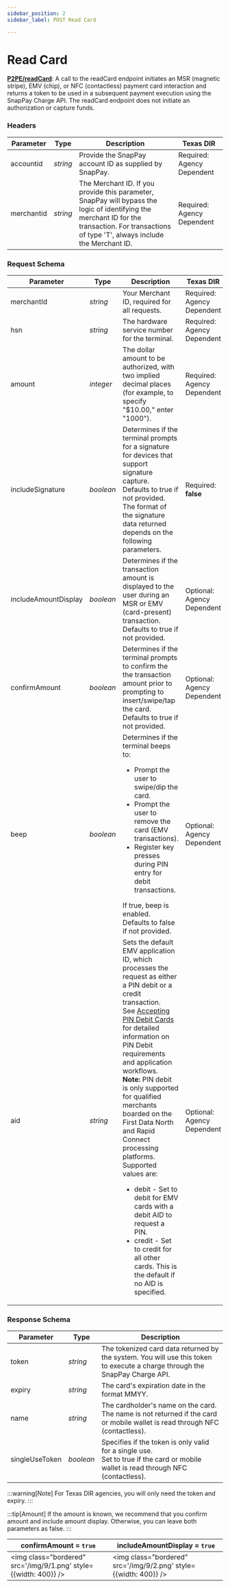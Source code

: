 ```yaml
---
sidebar_position: 2
sidebar_label: POST Read Card

---
```


# Read Card


**[<ApiBadge class='small' type="post" /> P2PE/readCard](https://developer.fiserv.com/product/SnapPay/api/?type=post&path=/P2PE/readCard&branch=main&version=3.0.1)**: A call to the readCard endpoint initiates an MSR (magnetic stripe), EMV (chip),
or NFC (contactless) payment card interaction and returns a token to be used in a subsequent payment
execution using the SnapPay Charge API. The readCard endpoint does not initiate an authorization or
capture funds.

### Headers

| Parameter | Type | Description | Texas DIR |
|---|---|---|---|
| accountid | *string* | Provide the SnapPay account ID as supplied by SnapPay. | Required: Agency Dependent |
| merchantid | *string* | The Merchant ID. If you provide this parameter, SnapPay will bypass the logic of identifying the merchant ID for the transaction. For transactions of type 'T', always include the Merchant ID. | Required: Agency Dependent |

### Request Schema

| Parameter | Type | Description | Texas DIR |
|---|---|---|---|
| merchantId | *string* | Your Merchant ID, required for all requests. | Required: Agency Dependent |
| hsn | *string* | The hardware service number for the terminal. | Required: Agency Dependent |
| amount | *integer* | The dollar amount to be authorized, with two implied decimal places (for example, to specify "$10.00," enter "1000"). | Required: Agency Dependent |
| includeSignature | *boolean* | Determines if the terminal prompts for a signature for devices that support signature capture.<br/> Defaults to true if not provided. The format of the signature data returned depends on the following parameters. | Required: **false** |
| includeAmountDisplay | *boolean* | Determines if the transaction amount is displayed to the user during an MSR or EMV (card-present) transaction. Defaults to true if not provided. | Optional: Agency Dependent |
| confirmAmount | *boolean* | Determines if the terminal prompts to confirm the the transaction amount prior to prompting to insert/swipe/tap the card. Defaults to true if not provided. | Optional: Agency Dependent |
| beep | *boolean* | Determines if the terminal beeps to: <ul><li>Prompt the user to swipe/dip the card.</li><li>Prompt the user to remove the card (EMV transactions).</li><li>Register key presses during PIN entry for debit transactions.</li></ul>If true, beep is enabled. <br/>Defaults to false if not provided. | Optional: Agency Dependent |
| aid | *string* | Sets the default EMV application ID, which processes the request as either a PIN debit or a credit transaction.<br/> See [Accepting PIN Debit Cards](https://developer.fiserv.com/product/CardPointe/docs/?path=docs/documentation/CardPointeIntegratedTerminalDeveloperGuides.md&branch=develop#accepting-pin-debit-cards) for detailed information on PIN Debit requirements and application workflows. <br/>**Note:** PIN debit is only supported for qualified merchants boarded on the First Data North and Rapid Connect processing platforms. <br/> Supported values are: <ul><li>debit - Set to debit for EMV cards with a debit AID to request a PIN.</li><li>credit - Set to credit for all other cards. This is the default if no AID is specified.</li></ul> | Optional: Agency Dependent |

### Response Schema

| Parameter | Type | Description |
|---|---|---|
| token  | *string* | The tokenized card data returned by the system. You will use this token to execute a charge through the SnapPay Charge API.  |
| expiry  | *string* | The card's expiration date in the format MMYY. |
| name  | *string* | The cardholder's name on the card.<br/>The name is not returned if the card or mobile wallet is read through NFC (contactless). |
| singleUseToken  | *boolean* | Specifies if the token is only valid for a single use. <br/>Set to true if the card or mobile wallet is read through NFC (contactless). |


:::warning[Note]
For Texas DIR agencies, you will only need the token and expiry.
:::

:::tip[Amount]
If the amount is known, we recommend that you confirm amount and include amount display. Otherwise,
you can leave both parameters as false.
:::


| confirmAmount = ``true`` | includeAmountDisplay = ``true`` |
|---|---|
| <img class="bordered" src='/img/9/1.png' style={{width: 400}} /> | <img class="bordered" src='/img/9/2.png' style={{width: 400}} /> |
